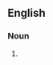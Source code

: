 {{also|afterimages}}

==English==

===Noun===
{{head|en|noun plural form}}

# {{plural of|after-image|lang=en}}
